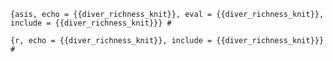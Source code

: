 ```{asis, echo = {{diver_richness_knit}}, eval = {{diver_richness_knit}}, include = {{diver_richness_knit}}}
# 
```

```{r, echo = {{diver_richness_knit}}, include = {{diver_richness_knit}}}
#
```
